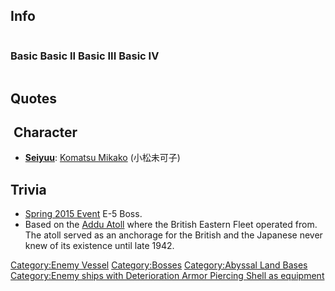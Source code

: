 ==Info==
<div style="display: inline-block;">
===Basic===
{{EnemyShipInfoKai|Anchorage Water Demon/|los_max=auto|evasion=auto|evasion_max=auto|asw=auto|asw_max=auto}}
</div>

<div style="display: inline-block;">
===Basic II===
{{EnemyShipInfoKai|Anchorage Water Demon/II|los_max=auto|evasion=auto|evasion_max=auto|asw=auto|asw_max=auto}}
</div>

<div style="display: inline-block;">
===Basic III===
{{EnemyShipInfoKai|Anchorage Water Demon/III|los_max=auto|evasion=auto|evasion_max=auto|asw=auto|asw_max=auto}}
</div>

<div style="display: inline-block;">
===Basic IV===
{{EnemyShipInfoKai|Anchorage Water Demon/IV|los_max=auto|evasion=auto|evasion_max=auto|asw=auto|asw_max=auto}}
</div>

{{EnemyShipCategoriesKai|Anchorage Water Demon/}}

==Quotes==
{{Abyssquote
|開幕前 =モウ…トベナイノ……トベナイノヨ……ワカル?…ネェ
|EN1 =I... I can't fly... I can't fly anymore... Do you understand?... Hey
|Note1 =To jump and to fly are the same word in Japanese. 
It was not specified whether she means herself or something else.
|砲撃 =ダカラ…ナンドキテモ…オナジナノヨ…
<br>モウ…トベナイノ……トベナイノヨ……ワカル?…ネェ (In E-6) 
|EN0 =Like I said... no matter how times you come... it'll be the same...
<br>It... It can't fly... It can't fly anymore... Do you understand?... Hey (In E-6) 
|Note0 = 
|被弾 =フフッ…イタイ……イタイワ…ウッフフフフフフ… 
|EN2 = Fufu....It hurts... it hurts... Ufufufufufufu...
|Note2 = 
|昼戦終了時 =マタ…アノソラニ……ハァ……キレイ…オオキナ翼…。 
|EN3 =Once again... in that sky... Ah... How beautiful... the great wings...
|Note3 = 
|Clip1 = {{Audio|file=Anchorage Water Demon Intro.ogg}}|Clip0 = {{Audio|file=Anchorage Water Demon Attack.ogg}}<br>{{Audio|file=Anchorage Water Demon Intro.ogg}}|Clip2 = {{Audio|file=Anchorage Water Demon Damaged.ogg}}|Clip3 = {{Audio|file=Anchorage Water Demon Destroyed.ogg}}}}
== Character ==
* '''[[Glossary#List of Vessels by Japanese Voice Actresses|Seiyuu]]''': [http://myanimelist.net/people/10071/Komatsu_Mikako Komatsu Mikako] (小松未可子)
==Trivia==
* [[Spring 2015 Event]] E-5 Boss.
* Based on the [[wikipedia:Addu_Atoll|Addu Atoll]]  where the British Eastern Fleet operated from. The atoll served as an anchorage for the British and the Japanese never knew of its existence until late 1942.

{{Enemyshiplist}}
[[Category:Enemy Vessel]]
[[Category:Bosses]]
[[Category:Abyssal Land Bases]]
[[Category:Enemy ships with Deterioration Armor Piercing Shell as equipment]]